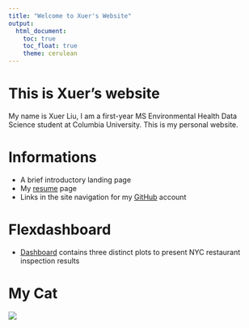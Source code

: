 ```yaml
---
title: "Welcome to Xuer's Website"
output: 
  html_document:
    toc: true
    toc_float: true
    theme: cerulean
---
```


# This is Xuer's website

My name is Xuer Liu, I am a first-year MS Environmental Health Data Science student at Columbia University. This is my personal website.

# Informations

* A brief introductory landing page
* My [resume](resume.html) page
* Links in the site navigation for my [GitHub](https://github.com/XuerLiu5) account

# Flexdashboard

* [Dashboard](dashboard.html) contains three distinct plots to present NYC restaurant inspection results

# My Cat

![](images/cat1.jpg)